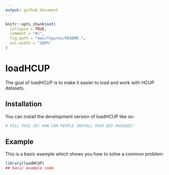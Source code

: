 ```yaml
---
output: github_document
---
```


<!-- README.md is generated from README.Rmd. Please edit that file -->

```r
knitr::opts_chunk$set(
  collapse = TRUE,
  comment = "#>",
  fig.path = "man/figures/README-",
  out.width = "100%"
)
```

# loadHCUP

<!-- badges: start -->
<!-- badges: end -->

The goal of loadHCUP is to make it easier to load and work with HCUP datasets. 

## Installation

You can install the development version of loadHCUP like so:

``` r
# FILL THIS IN! HOW CAN PEOPLE INSTALL YOUR DEV PACKAGE?
```

## Example

This is a basic example which shows you how to solve a common problem:

```r
library(loadHCUP)
## basic example code
```
